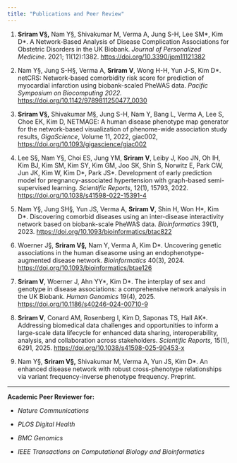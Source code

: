 ```yaml
---
title: "Publications and Peer Review"
---
```


1.  **Sriram V§,** Nam Y§, Shivakumar M, Verma A, Jung S-H, Lee SM\*, Kim D\*. A Network-Based Analysis of Disease Complication Associations for Obstetric Disorders in the UK Biobank. *Journal of Personalized Medicine*. 2021; 11(12):1382. <https://doi.org/10.3390/jpm11121382>

2.  Nam Y§, Jung S-H§, Verma A, **Sriram V**, Wong H-H, Yun J-S, Kim D\*. netCRS: Network-based comorbidity risk score for prediction of myocardial infarction using biobank-scaled PheWAS data. *Pacific Symposium on Biocomputing 2022.* <https://doi.org/10.1142/9789811250477_0030>

3.  **Sriram V§,** Shivakumar M§, Jung S-H, Nam Y, Bang L, Verma A, Lee S, Choe EK, Kim D, NETMAGE: A human disease phenotype map generator for the network-based visualization of phenome-wide association study results, *GigaScience*, Volume 11, 2022, giac002, <https://doi.org/10.1093/gigascience/giac002>

4.  Lee S§, Nam Y§, Choi ES, Jung YM, **Sriram V**, Leiby J, Koo JN, Oh IH, Kim BJ, Kim SM, Kim SY, Kim GM, Joo SK, Shin S, Norwitz E, Park CW, Jun JK, Kim W, Kim D\*, Park JS\*. Development of early prediction model for pregnancy-associated hypertension with graph-based semi-supervised learning. *Scientific Reports*, 12(1), 15793, 2022. <https://doi.org/10.1038/s41598-022-15391-4>

5.  Nam Y§, Jung SH§, Yun JS, Verma A, **Sriram V**, Shin H, Won H\*, Kim D\*. Discovering comorbid diseases using an inter-disease interactivity network based on biobank-scale PheWAS data. *Bioinformatics* 39(1), 2023. <https://doi.org/10.1093/bioinformatics/btac822>

6.  Woerner J§, **Sriram V§,** Nam Y, Verma A, Kim D\*. Uncovering genetic associations in the human diseasome using an endophenotype-augmented disease network. *Bioinformatics* 40(3), 2024. <https://doi.org/10.1093/bioinformatics/btae126>

7.  **Sriram V**, Woerner J, Ahn YY\*, Kim D\*. The interplay of sex and genotype in disease associations: a comprehensive network analysis in the UK Biobank. *Human Genomics* 19(4), 2025. <https://doi.org/10.1186/s40246-024-00710-9>

8.  **Sriram V**, Conard AM, Rosenberg I, Kim D, Saponas TS, Hall AK\**.* Addressing biomedical data challenges and opportunities to inform a large-scale data lifecycle for enhanced data sharing, interoperability, analysis, and collaboration across stakeholders. *Scientific Reports,* 15(1), 6291, 2025. <https://doi.org/10.1038/s41598-025-90453-x>

9.  Nam Y§, **Sriram V§,** Shivakumar M, Verma A, Yun JS, Kim D\*. An enhanced disease network with robust cross-phenotype relationships via variant frequency-inverse phenotype frequency. Preprint.

-----------------------------------------------------

**Academic Peer Reviewer for:**

-   *Nature Communications*

-   *PLOS Digital Health*

-   *BMC Genomics*

-   *IEEE Transactions on Computational Biology and Bioinformatics*
